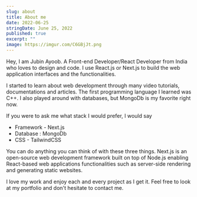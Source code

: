 ```yaml
---
slug: about
title: About me
date: 2022-06-25
stringDate: June 25, 2022
published: true
excerpt: ""
image: https://imgur.com/C6GBjJt.png
---
```


Hey, I am Jubin Ayoob. A Front-end Developer/React Developer from India who loves to design and code. I use React.js or Next.js to build the web application interfaces and the functionalities.

I started to learn about web development through many video tutorials, documentations and articles. The first programming language I learned was C++. I also played around with databases, but MongoDb is my favorite right now.

If you were to ask me what stack I would prefer, I would say

- Framework - Next.js
- Database : MongoDb
- CSS - TailwindCSS

You can do anything you can think of with these three things. Next.js is an open-source web development framework built on top of Node.js enabling React-based web applications functionalities such as server-side rendering and generating static websites.

I love my work and enjoy each and every project as I get it. Feel free to look at my portfolio and don't hesitate to contact me.
